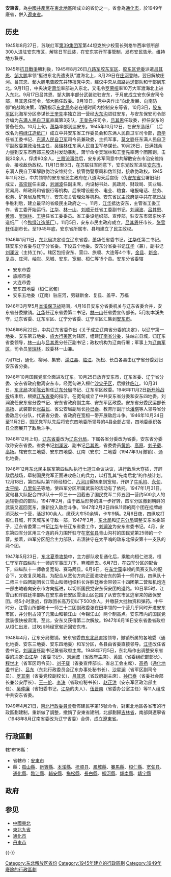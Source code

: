 {{about|中国共产党在解放区设置的一个省|中华民国的一个省|安東省 (中華民國)|满洲国一个省|安东省 (满洲国)}}
{{Unreferenced|time=2022-03-18T04:54:42+00:00}}
{{Infobox Former Subdivision
|native_name = 
|conventional_long_name = 安東省
|common_name = 安
|subdivision = [[省|省]]
|nation = [[解放区|解放区]]
|year_start = 1945年
|event_start = 
|date_start = 
|year_end = 1949年
|event_end = 
|date_end = 
|p1 = 
|flag_p1 = 
|s1 = 
|flag_s1 = 
|image_flag = 
|image_coat = 
|image_map = ROC Div Andong.svg
|image_map_caption = 
|capital = [[通化市|通化市]]<small>1945-1949</small>
|common_languages       =
|stat_year1             = 
|stat_area1             = 
|stat_pop1              = 
|estcat=中國
}}

'''安東省'''，為[[中國共產黨|中國共產黨]]在[[中国东北地区|東北地區]]所成立的省份之一。省會為[[通化市|通化市]]，於1949年廢省，併入[[遼東省|遼東省]]。

==历史==
1945年8月27日，苏联红军[[第39集团军_(苏联)|第39集团军]]第44坦克旅少校营长列格牛西率领所部300人进驻安东市区，解除日军武装，在安东实行军事管制，发布安民告示，维持地方秩序。

1945年[[抗日戰爭|抗日戰爭]]勝利後，1945年8月26日[[八路军|八路军]][[胶东军区|胶东军区]]、[[胶东区党委|胶东区党委]]派遣[[吕其恩|吕其恩]]、[[邹大鹏|邹大鹏]]率领“挺进东北先遣支队”渡海北上，8月29日在[[庄河|庄河]]登陆，翌日解放庄河。吕其恩、邹大鹏电告胶东并转报党中央，建议中央从海路运送部队和干部到东北。9月11日，中央决定[[萧华_(上将)|萧华]]率部进入东北，又电令[[罗荣桓|罗荣桓]]率10万大军渡海北上进入东北。9月17日吕其恩、邹大鹏率部分武装进驻安东，于月底成立安东保安司令部，吕其恩任司令，邹大鹏任政委。9月19日，党中央作出“向北发展、向南防御”的战略决策，明确指示[[东北局|东北局]]务必在短时间内控制安东等省。10月3日，[[胶东军区|胶东军区]]北海军分区参谋长[[王奎先|王奎先]]率独立团一营经[[大东沟镇|大东沟]]进驻安东，与安东保安司令部合编为[[东满人民自卫军|东满人民自卫军]]直属第3支队，[[王奎先|王奎先]]任司令，[[吕其恩|吕其恩]]任政委，担任安东的警备任务。10月上旬，[[萧华|萧华]]率部到达安东。1945年10月12日，在安东造纸厂（后改名为[[鸭绿江造纸厂|鸭绿江造纸厂]]）成立中共安东省工作委员会和东满人民自卫军司令部，[[萧华_(上将)|萧华]]任省工委书记、[[东满人民自卫军|东满人民自卫军]]司令员兼政委，主抓军事，[[莫文骅|莫文骅]]任东满人民自卫军副政委兼政治处主任，[[吴瑞林|吴瑞林]]任东满人民自卫军参谋长。10月28日，日满残余力量到安东市西郊三股流村发动暴乱，萧华命令吴瑞林和王奎先率两个团围剿，击毙30余人，俘虏90余人。[[三股流事件|三股流事件]]后，安东苏军同意中共解散安东市治安维持会、接收敌伪政权。11月1日至3日，在苏联驻军同意下，安东党政军进驻[[安东市|安东市]]，东满人民自卫军解散伪治安维持会，接管伪警察局和伪监狱，接收伪政权。1945年11月3日，中共领导的安东省民主政府在八道沟天后宫街（伪[[安東省_(滿洲國)|安东省]]公署旧址）成立，[[高崇民|高崇民]]任主席，[[刘澜波|刘澜波]]任副主席，内设秘书处、民政局、财政局、实业局、贸易局、邮政局和省银行等机构，后来增设船务、电业、粮食、电报电话、盐务、税务、矿务局及教育厅、安东海关管理处等机构。安东省民主政府是中共在抗日战争胜利后，建立最早的省级民主政府之一。11月，[[江华_(政治人物)|江华]]抵达安东，主管省工委工作，省工委开始运行。[[江华_(政治人物)|江华]]、[[林一山|林一山]]、[[刘顺元|刘顺元]]任省工委副书记。[[刘澜波|刘澜波]]、[[吕其恩|吕其恩]]、[[黄凯|黄凯]]、[[吴瑞林_(1915年)|吴瑞林]]、[[王铮|王铮]]任省工委委员。省工委设组织部、宣传部，驻安东市郊东坎子造纸厂（今[[鸭绿江造纸厂|鸭绿江造纸厂]]）。11月5日，安东市民主政府成立，[[吕其恩|吕其恩]]任市长，[[张雪轩|张雪轩]]任副市长。至1945年底，安东省所属市、县均建立了民主政权。

1946年1月11日，[[东北局|东北局]]决定设立辽东省委，[[萧华_(上将)|萧华]]任省委书记，[[江华_(政治人物)|江华]]任第二书记。辖安东分省委与辽宁分省委。下设五个地委。安东分省委书记[[江华_(政治人物)|江华]]（兼），副书记[[刘澜波|刘澜波]]（主持工作）。辖区包括安东、营口、旅顺、大连等4个市，[[金县|金县]]、[[新金|新金]]、[[复县|复县]]、庄河、岫岩、凤城、安东、宽甸、桓仁等15个县。安东分省委辖
* 安东市委
* 旅顺市委
* 大连市委
* 安东四地委（桓仁宽甸）
* 安东五地委（辽南）驻庄河，另辖新金、复县、盖平、万福

1946年3月至5月[[本溪保卫战|本溪保卫战]]期间，4月16日安东分省委机关与辽东省委合并，安东省分委撤销。[[江华_(政治人物)|江华]]任辽东省委第二书记，[[林一山|林一山]]任省委宣传部长。5月初本溪失守，辽东省委、辽东军区、辽宁分省委、辽宁军区汇集到[[安东市|安东市]]。

1946年6月22日，中共辽东省委作出《关于成立辽南省分委的决定》，以辽宁第一地委、安东第五地委、[[旅大行署区|旅大行署区]]为辖区，组建[[辽南省|辽南省分委]]，驻岫岩县城，归辽东省委领导，[[林一山|林一山]]与[[吕其恩|吕其恩]]分任正副书记；政权机构为辽南行署；军事上为[[辽南军区|辽南军区]]，司令员[[吴瑞林_(1915年)|吴瑞林]]，政委林一山兼。

7月11日，通化、柳河、集安、[[濛江县|濛江县]]、[[临江市|临江]]、抚松、长白各县由辽宁省分委划归安东省分委。

1946年10月国民党军全面进攻辽东。10月25日放弃安东市，辽东省委、辽宁省分委、安东省政府撤离安东市，经宽甸进入桓仁[[沙尖子镇|沙尖子区]]，后撤往[[临江市|临江]]。10月31日，[[东北局|东北局]]决定[[陈云|陈云]]担任[[辽东分局|辽东分局]]书记、辽东军区政委。1946年11月2日[[新开岭战役|新开岭战役]]结束后，根据[[辽东省委|辽东省委]]的指示，在宽甸成立了中共安东省分委和安东四地委。刘澜波任安东省分委书记、安东省政府副主席、安东军区政委。安东省分委民运部长[[高扬_(1909年)|高扬]]、武装部长[[张益民|张益民]]、省公安局副局长[[孙已泰|孙已泰]]、教育厅副厅长[[潘琪|潘琪]]等人领导省分委敌后小分队，代表省分委、省政府在宽桓一带开展敌后斗争。1946年10月24日至11月2日，国民党军队先后将安东四地委所领导的4县全部占领，四地委组织各县全面展开了敌后斗争。

1946年12月上旬，[[辽东省委|辽东省委]]改为[[辽东分局|辽东分局]]，下属各省分委改为省委，安东省分委改称安东省委。省委书记[[刘澜波|刘澜波]]、副书记[[吕其恩|吕其恩]]，省委委员[[黄凯|黄凯]]、[[高原|高原]]、[[刘子载|刘子载]]、[[高扬_(1909年)|高扬]]。辖安东三地委、安东四地委、辽南（安东）二地委（1947年3月撤销）、通化地委。

1946年12月东北民主联军第四纵队执行七道江会议决议，进行敌后大穿插，开辟敌后战场，牵制国民党军正面进攻临江的兵力，以打乱其“先南后北”的作战计划。12月18日，第四纵队第11师经桓仁、[[八河川镇|八河川]]辗转来到宽甸，开辟了[[牛毛坞镇|牛毛坞]]、[[永甸镇|永甸]]、[[太平哨镇|太平哨]]、[[八里甸子镇|八里甸子]]等地，使四军分区所属武装的活动有了依托。1947年1月31日，宽甸县大队配合四纵队十一师三十一团截击了国民党军二师五团一营约500余人的运输物资的部队。1947年2月，由于敌后形势的进一步好转，四军分区撤到朝鲜的武装又返回宽东，重新投入敌后斗争。1947年2月2日四纵11师的两个团在挂牌岭消灭敌一个营，活捉100余人，缴获大车50余辆，卡车9辆。2月6日夜，四纵攻打桓仁县城，歼灭城东关守敌一部。1947年3月，[[东北局|东北局]]和[[中共中央东北局|辽东分局]]调整安东省委班子，辽东省委第二书记[[江华_(1907年)|江华]]专任辽东省委工作，[[刘澜波|刘澜波]]为安东省委书记。4月，安东第四军分区用三个连的兵力围歼驻守在[[宽甸县|宽甸县]]青山沟村的国民党第25师的一个营。接着，四军分区配合主力部队，击溃驻守在太平哨的敌东北保安第十一支队的两个团。

1947年5月23日，[[东北1947年夏季战役|东北夏季攻势]]中，主力部队收复通化后，乘胜向桓仁进发。桓仁守军在四纵队十一师的军事压力下，弃城而去。6月7日，在四军分区的配合下，四纵队十一师收复宽甸、赛马两县。6月9日，在[[车学藻|车学藻]]率领的凤赛支队的配合下，又收复凤城县。为配合从宽甸方向正面进攻安东的第十一师作战，四纵队十二师三十四团副团长江雪山和师组织科长许胜廷奉命带领三十四团第二营和机炮连一部由岫岩向安东市方向挺进，以切断国民党安东保安团的退路。10日早5时，江雪山和许胜廷率部队在安东县长安区雪洼山区包围了从安东市区逃窜来的敌保安团。经5小时激战，俘敌团长高万仞以下500余人，并缴获大批物资和弹药。中午时分，江雪山所部和十一师三十二团副政委张在田率领的一个营几乎同时开进安东市区，并分别占领了元宝山和镇江山（今锦江山）两个制高点。安东市内的国民党武装很快被肃清。至此，安东又获得第二次解放。1947年6月18日安东省委省政府从桓仁出发，过坎川岭经宽甸迁回安东市。

1948年4月，辽东分局撤销。安东省委由[[东北局|东北局]]直接领导，撤销所属的各地委（通化地委、安东三地委、安东四地委）和军分区，各县由省委直接领导。[[江华_(政治人物)|江华]]改任省委书记，[[刘澜波|刘澜波]]任副书记兼省政府主席。1948年7月5日，东北局作出调整安东省委的决定:由[[江华_(政治人物)|江华]]（省委书记）、[[刘澜波|刘澜波]]（省政府主席）、[[黄凯|黄凯]]（省委组织部部长）、[[程世才|程世才]]（省军区司令员）、[[刘子载|刘子载]]（省委宣传部长、省总工会主席）、[[高扬_(1909年)|高扬]]（[[通化地区|通化地委]]书记）、[[吕东|吕东]]（东北行政委员会辽东办事处秘书长）、[[沙克|沙星澜]]（省军区副司令员）、[[罗其南|罗其南]]（省委党校副校长）、[[吕其恩|吕其恩]]（省政府副主席）、[[孙已泰|孙已泰]]（省委社会部长兼公安厅长）、[[王一伦|王一伦]]、[[李涛_(1913年)|李涛]]（省政府秘书长）、[[赵正洪|赵正洪]]（安东军区政治部主任）、[[吴仲廉|吴仲廉]]（省妇委书记，[[江华_(政治人物)|江华]]的夫人）、[[伍晋南|伍晋南]]（省委办公室主任）等11人组成中共安东省委。

1949年4月21日，[[東北行政委員會|東北行政委員會]]發佈建民字第15號命令，對東北地區各省市的行政區劃建制，重新做了調整，撤銷了安東省建制，北部劃歸[[吉林省|吉林省]]，南部與遼寧省（1948年8月辽南省委改为辽宁省委）合併，成立[[遼東省|遼東省]]。

== 行政區劃 ==
轄1市16縣：
* 省轄市：[[丹東市|安東市]]
* 縣：[[孤山縣|孤山縣]]、[[新賓縣|新賓縣]]、[[本溪縣|本溪縣]]、[[抚顺县|抚顺县]]、[[鳳城縣|鳳城縣]]、[[賽馬縣|賽馬縣]]、[[桓仁縣|桓仁縣]]、[[宽甸县|宽甸县]]、[[通化縣|通化縣]]、[[臨江縣|臨江縣]]、[[輯安縣|輯安縣]]、[[撫松縣|撫松縣]]、[[長白縣|長白縣]]、[[柳河縣|柳河縣]]、[[輝南縣|輝南縣]]、[[靖宇縣|靖宇縣]]

== 政府 ==
{{空章节}}

== 参见 ==
* [[中國東北|中國東北]]
* [[東北九省|東北九省]]
* [[通化市|通化市]]
* [[丹東市|丹東市]]

{{-}}
{{中華人民共和國省級以上行政區變動}}

[[Category:东北解放区省份|Category:东北解放区省份]]
[[Category:1945年建立的行政區劃|Category:1945年建立的行政區劃]]
[[Category:1949年廢除的行政區劃|Category:1949年廢除的行政區劃]]